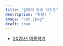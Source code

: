 ```yaml
---
title: "엄마의 팝송 리스트"
description: "홧팅! "
image: "cat.jpeg"
draft: true 
---
```


* <a href="songlist/summer25.html">2025년 여름학기</a>


